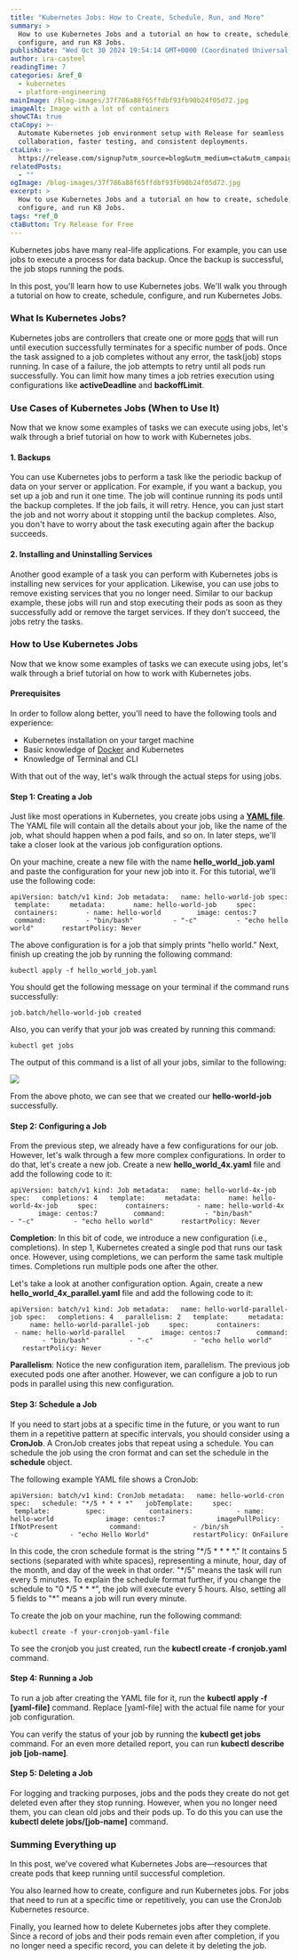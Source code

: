 ```yaml
---
title: "Kubernetes Jobs: How to Create, Schedule, Run, and More"
summary: >
  How to use Kubernetes Jobs and a tutorial on how to create, schedule,
  configure, and run K8 Jobs.
publishDate: "Wed Oct 30 2024 19:54:14 GMT+0000 (Coordinated Universal Time)"
author: ira-casteel
readingTime: 7
categories: &ref_0
  - kubernetes
  - platform-engineering
mainImage: /blog-images/37f786a88f65ffdbf93fb90b24f05d72.jpg
imageAlt: Image with a lot of containers
showCTA: true
ctaCopy: >-
  Automate Kubernetes job environment setup with Release for seamless
  collaboration, faster testing, and consistent deployments.
ctaLink: >-
  https://release.com/signup?utm_source=blog&utm_medium=cta&utm_campaign=blog-cta&utm_content=kubernetes-jobs-how-to-create-schedule-run-and-more-2
relatedPosts:
  - ""
ogImage: /blog-images/37f786a88f65ffdbf93fb90b24f05d72.jpg
excerpt: >
  How to use Kubernetes Jobs and a tutorial on how to create, schedule,
  configure, and run K8 Jobs.
tags: *ref_0
ctaButton: Try Release for Free
---
```


Kubernetes jobs have many real-life applications. For example, you can use jobs to execute a process for data backup. Once the backup is successful, the job stops running the pods. 

In this post, you'll learn how to use Kubernetes jobs. We'll walk you through a tutorial on how to create, schedule, configure, and run Kubernetes Jobs. 

### What Is Kubernetes Jobs?

Kubernetes jobs are controllers that create one or more [pods](https://release.com/blog/kubernetes-environment-variables#:~:text=Configuration%20for%20Your%20Pods) that will run until execution successfully terminates for a specific number of pods. Once the task assigned to a job completes without any error, the task(job) stops running. In case of a failure, the job attempts to retry until all pods run successfully. You can limit how many times a job retries execution using configurations like **activeDeadline** and **backoffLimit**. 

### Use Cases of Kubernetes Jobs (When to Use It)

Now that we know some examples of tasks we can execute using jobs, let's walk through a brief tutorial on how to work with Kubernetes jobs. 

#### 1\. Backups

You can use Kubernetes jobs to perform a task like the periodic backup of data on your server or application. For example, if you want a backup, you set up a job and run it one time. The job will continue running its pods until the backup completes. If the job fails, it will retry. Hence, you can just start the job and not worry about it stopping until the backup completes. Also, you don't have to worry about the task executing again after the backup succeeds. 

#### 2\. Installing and Uninstalling Services

Another good example of a task you can perform with Kubernetes jobs is installing new services for your application. Likewise, you can use jobs to remove existing services that you no longer need. Similar to our backup example, these jobs will run and stop executing their pods as soon as they successfully add or remove the target services. If they don’t succeed, the jobs retry the tasks. 

### How to Use Kubernetes Jobs

Now that we know some examples of tasks we can execute using jobs, let's walk through a brief tutorial on how to work with Kubernetes jobs. 

#### Prerequisites

In order to follow along better, you'll need to have the following tools and experience: 

- Kubernetes installation on your target machine
- Basic knowledge of [Docker](https://release.com/blog/6-docker-compose-best-practices-for-dev-and-prod) and Kubernetes
- Knowledge of Terminal and CLI

With that out of the way, let's walk through the actual steps for using jobs. 

#### Step 1: Creating a Job

Just like most operations in Kubernetes, you create jobs using a [**YAML file**](https://en.wikipedia.org/wiki/YAML). The YAML file will contain all the details about your job, like the name of the job, what should happen when a pod fails, and so on. In later steps, we'll take a closer look at the various job configuration options. 

On your machine, create a new file with the name **hello_world_job.yaml** and paste the configuration for your new job into it. For this tutorial, we'll use the following code: 

`apiVersion: batch/v1 kind: Job metadata:   name: hello-world-job spec:   template:     metadata:       name: hello-world-job     spec:       containers:       - name: hello-world         image: centos:7         command:          - "bin/bash"          - "-c"          - "echo hello world"       restartPolicy: Never`

The above configuration is for a job that simply prints "hello world." Next, finish up creating the job by running the following command: 

`kubectl apply -f hello_world_job.yaml`

You should get the following message on your terminal if the command runs successfully: 

`job.batch/hello-world-job created`

Also, you can verify that your job was created by running this command: 

`kubectl get jobs`

The output of this command is a list of all your jobs, similar to the following: 

![](/blog-images/3c42d4157cff405812e144cf7c56d89d.svg)

From the above photo, we can see that we created our **hello-world-job** successfully. 

#### Step 2: Configuring a Job

From the previous step, we already have a few configurations for our job. However, let's walk through a few more complex configurations. In order to do that, let's create a new job. Create a new **hello_world_4x.yaml** file and add the following code to it: 

`apiVersion: batch/v1 kind: Job metadata:   name: hello-world-4x-job spec:   completions: 4   template:     metadata:       name: hello-world-4x-job     spec:       containers:       - name: hello-world-4x         image: centos:7         command:          - "bin/bash"          - "-c"          - "echo hello world"       restartPolicy: Never`

**Completion**: In this bit of code, we introduce a new configuration (i.e., completions). In step 1, Kubernetes created a single pod that runs our task once. However, using completions, we can perform the same task multiple times. Completions run multiple pods one after the other. 

Let's take a look at another configuration option. Again, create a new **hello_world_4x_parallel.yaml** file and add the following code to it: 

`apiVersion: batch/v1 kind: Job metadata:   name: hello-world-parallel-job spec:   completions: 4   parallelism: 2   template:     metadata:       name: hello-world-parallel-job     spec:       containers:       - name: hello-world-parallel         image: centos:7         command:          - "bin/bash"          - "-c"          - "echo hello world"       restartPolicy: Never`

**Parallelism**: Notice the new configuration item, parallelism. The previous job executed pods one after another. However, we can configure a job to run pods in parallel using this new configuration. 

#### Step 3: Schedule a Job

If you need to start jobs at a specific time in the future, or you want to run them in a repetitive pattern at specific intervals, you should consider using a **CronJob**. A CronJob creates jobs that repeat using a schedule. You can schedule the job using the cron format and can set the schedule in the **schedule** object. 

The following example YAML file shows a CronJob: 

`apiVersion: batch/v1 kind: CronJob metadata:   name: hello-world-cron spec:   schedule: "*/5 * * * *"   jobTemplate:     spec:       template:         spec:           containers:           - name: hello-world             image: centos:7             imagePullPolicy: IfNotPresent             command:             - /bin/sh             - -c             - "echo Hello World"           restartPolicy: OnFailure`

In this code, the cron schedule format is the string "\*/5 \* \* \* \*." It contains 5 sections (separated with white spaces), representing a minute, hour, day of the month, and day of the week in that order. "\*/5" means the task will run every 5 minutes. To explain the schedule format further, if you change the schedule to "0 \*/5 \* \* \*", the job will execute every 5 hours. Also, setting all 5 fields to "\*" means a job will run every minute. 

To create the job on your machine, run the following command: 

`kubectl create -f your-cronjob-yaml-file`

To see the cronjob you just created, run the **kubectl create -f cronjob.yaml** command. 

#### Step 4: Running a Job

To run a job after creating the YAML file for it, run the **kubectl apply -f \[yaml-file\]** command. Replace \[yaml-file\] with the actual file name for your job configuration. 

You can verify the status of your job by running the **kubectl get jobs** command. For an even more detailed report, you can run **kubectl describe job \[job-name\]**. 

#### Step 5: Deleting a Job

For logging and tracking purposes, jobs and the pods they create do not get deleted even after they stop running. However, when you no longer need them, you can clean old jobs and their pods up. To do this you can use the **kubectl delete jobs/\[job-name\]** command.   

### Summing Everything up

In this post, we've covered what Kubernetes Jobs are—resources that create pods that keep running until successful completion. 

You also learned how to create, configure and run Kubernetes jobs. For jobs that need to run at a specific time or repetitively, you can use the CronJob Kubernetes resource. 

Finally, you learned how to delete Kubernetes jobs after they complete. Since a record of jobs and their pods remain even after completion, if you no longer need a specific record, you can delete it by deleting the job.

‍
